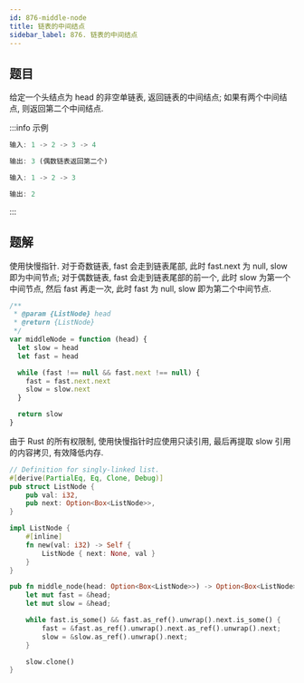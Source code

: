 ```yaml
---
id: 876-middle-node
title: 链表的中间结点
sidebar_label: 876. 链表的中间结点
---
```


## 题目

给定一个头结点为 head 的非空单链表, 返回链表的中间结点; 如果有两个中间结点, 则返回第二个中间结点.

:::info 示例

```ts
输入: 1 -> 2 -> 3 -> 4

输出: 3 (偶数链表返回第二个)
```

```ts
输入: 1 -> 2 -> 3

输出: 2
```

:::

## 题解

使用快慢指针. 对于奇数链表, fast 会走到链表尾部, 此时 fast.next 为 null, slow 即为中间节点; 对于偶数链表, fast 会走到链表尾部的前一个, 此时 slow 为第一个中间节点, 然后 fast 再走一次, 此时 fast 为 null, slow 即为第二个中间节点.


<Tabs>
  <TabItem value="JavaScript" label="JavaScript" default>

```ts
/**
 * @param {ListNode} head
 * @return {ListNode}
 */
var middleNode = function (head) {
  let slow = head
  let fast = head

  while (fast !== null && fast.next !== null) {
    fast = fast.next.next
    slow = slow.next
  }

  return slow
}
```

</TabItem>
<TabItem value="Rust" label="Rust">

由于 Rust 的所有权限制, 使用快慢指针时应使用只读引用, 最后再提取 slow 引用的内容拷贝, 有效降低内存.

```rust
// Definition for singly-linked list.
#[derive(PartialEq, Eq, Clone, Debug)]
pub struct ListNode {
    pub val: i32,
    pub next: Option<Box<ListNode>>,
}

impl ListNode {
    #[inline]
    fn new(val: i32) -> Self {
        ListNode { next: None, val }
    }
}

pub fn middle_node(head: Option<Box<ListNode>>) -> Option<Box<ListNode>> {
    let mut fast = &head;
    let mut slow = &head;

    while fast.is_some() && fast.as_ref().unwrap().next.is_some() {
        fast = &fast.as_ref().unwrap().next.as_ref().unwrap().next;
        slow = &slow.as_ref().unwrap().next;
    }

    slow.clone()
}
```

</TabItem>
</Tabs>
